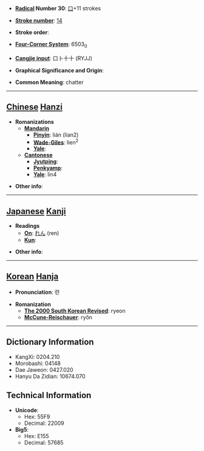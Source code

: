 * '''[[Wiktionary:Chinese radical index| Radical]] Number 30''': [[Wiktionary:Chinese radical index 口|口]]+11 strokes

* '''[[Wiktionary:Chinese total strokes index|Stroke number]]''': [[Wiktionary:Chinese total strokes index 14|14]]

* '''Stroke order''': 

* '''[[Wiktionary:Chinese four corner index|Four-Corner System]]''': 6503<sub>0</sub>

* '''[[Wiktionary:Chinese Cangjie index|Cangjie input]]''': 口卜十十 (RYJJ)

* '''Graphical Significance and Origin''': 

* '''Common Meaning''': chatter

----

== [[Chinese]] [[Hanzi]] ==

* '''Romanizations'''
** '''[[Mandarin]]'''
*** '''[[Pinyin]]''': lián (lian2)
*** '''[[Wade-Giles]]''': lien<sup>2</sup>
*** '''[[Yale]]''': 
** '''[[Cantonese]]'''
*** '''[[Jyutping]]''':
*** '''[[Penkyamp]]''': 
*** '''[[Yale]]''': lin4

* '''Other info''': 

----

== [[Japanese]] [[Kanji]] ==

* '''Readings'''
** '''[[On]]''': [[れん]] (ren)
** '''[[Kun]]''': 

* '''Other info''':  

----

== [[Korean]] [[Hanja]] ==

* '''Pronunciation''': 련

* '''Romanization'''
** '''[[The 2000 South Korean Revised Romanization|The 2000 South Korean Revised]]''': ryeon
** '''[[McCune-Reischauer]]''': ryŏn

----

== Dictionary Information ==

* KangXi: 0204.210
* Morobashi: 04148
* Dae Jaweon: 0427.020
* Hanyu Da Zidian: 10674.070

== Technical Information ==

* '''Unicode''':
** Hex: 55F9
** Decimal: 22009
* '''Big5''':
** Hex: E155
** Decimal: 57685